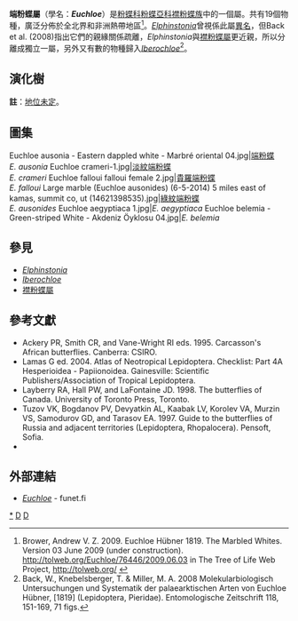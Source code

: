 {{NoteTA
|G1=Butterfly
}}
{{distinguish|橙端粉蝶屬}}
{{Automatic taxobox
| taxon = Euchloe
| image = Eastern Dappled White - Dağ Öyklosu 04.jpg
| image_caption = [[端粉蝶|端粉蝶]]<br />''Euchloe ausonia''
| authority = Hübner, [1819]
| type_species = [[淡紋端粉蝶|淡紋端粉蝶]]<br />''Euchloe ausonia var. esperi''
| type_species_authority = Butler, 1869
| subdivision_ranks = 物種
| subdivision = 
* [[島端粉蝶|島端粉蝶]] ''E. insularis''
* [[淡紋端粉蝶|淡紋端粉蝶]] ''E. crameri''
* ''E. melanochloros''
* ''E. aegyptiaca''
* [[素端粉蝶|素端粉蝶]] ''E. simplonia''
* [[端粉蝶|端粉蝶]] ''E. ausonia''
* ''E. persica''
* [[綠紋端粉蝶|綠紋端粉蝶]] ''E. ausonides''
* [[大端粉蝶|大端粉蝶]] ''E. daphalis''
* ''E. eversi''
* ''E. sp. n.'' (Gran Canaria)
* ''E. hesperidum''
* ''E. belemia''
* [[石紋端粉蝶|石紋端粉蝶]] ''E. creusa''
* [[奧林匹亞端粉蝶|奧林匹亞端粉蝶]] ''E. olympia''
* [[珍珠端粉蝶|珍珠端粉蝶]] ''E. hyantis''
* ''E. lotta''
* [[瓜伊瑪端粉蝶|瓜伊瑪端粉蝶]] ''E. guaymasensis''
* [[貴羅端粉蝶|貴羅端粉蝶]] ''E. falloui''
| synonyms = 
* ''Phyllocharis'' <small>Schatz, [1886]</small>
}}

'''端粉蝶屬'''（學名：'''''Euchloe'''''）是[[粉蝶科|粉蝶科]][[粉蝶亞科|粉蝶亞科]][[襟粉蝶族|襟粉蝶族]]中的一個屬。共有19個物種，廣泛分佈於全北界和非洲熱帶地區<ref name=tol>Brower, Andrew V. Z. 2009. Euchloe Hübner 1819. The Marbled Whites. Version 03 June 2009 (under construction). http://tolweb.org/Euchloe/76446/2009.06.03 {{Wayback|url=http://tolweb.org/Euchloe/76446/2009.06.03 |date=20200321222233 }} in The Tree of Life Web Project, http://tolweb.org/ {{Wayback|url=http://tolweb.org/ |date=20110515100516 }} {{en}}</ref>。''[[Elphinstonia|Elphinstonia]]''曾視係此屬[[異名|異名]]，但Back et al. (2008)指出它們的親緣關係疏離，''Elphinstonia''與[[襟粉蝶屬|襟粉蝶屬]]更近親，所以分離成獨立一屬，另外又有數的物種歸入''[[Iberochloe|Iberochloe]]''<ref>Back, W., Knebelsberger, T. & Miller, M. A. 2008 Molekularbiologisch Untersuchungen und Systematik der palaearktischen Arten von Euchloe Hübner, [1819] (Lepidoptera, Pieridae). Entomologische Zeitschrift 118, 151-169, 71 figs.</ref>。

== 演化樹 ==
{{clade
|label1='''端粉蝶屬'''
|1={{clade
|1={{clade
|1={{clade
|1={{clade
|1={{clade
|1=[[島端粉蝶|島端粉蝶]] ''E. insularis''
|2=[[淡紋端粉蝶|淡紋端粉蝶]] ''E. crameri''}}
|2={{clade
|1=''E. melanochloros''
|2=''E. aegyptiaca''}}}}
|2={{clade
|1={{clade
|1={{clade
|1=[[素端粉蝶|素端粉蝶]] ''E. simplonia''
|2=[[端粉蝶|端粉蝶]] ''E. ausonia''}}
|2=''E. persica''}}
|2=[[綠紋端粉蝶|綠紋端粉蝶]] ''E. ausonides''}}}}
|2={{clade
|1=[[大端粉蝶|大端粉蝶]] ''E. daphalis''
|2={{clade
|1={{clade
|1={{clade
|1=''E. eversi''
|2=''E. sp. n.'' (Gran Canaria)}}
|2={{clade
|1=''E. hesperidum''
|2=''E. belemia''}}}}
|2={{clade
|1={{clade
|1=[[石紋端粉蝶|石紋端粉蝶]] ''E. creusa''
|2=[[奧林匹亞端粉蝶|奧林匹亞端粉蝶]] ''E. olympia''}}
|2={{clade
|1=[[珍珠端粉蝶|珍珠端粉蝶]] ''E. hyantis''
|2=''E. lotta'' {{ref label|Aspirated|註|}}|state2=dashed
|3=[[瓜伊瑪端粉蝶|瓜伊瑪端粉蝶]] ''E. guaymasensis'' {{ref label|Aspirated|註|}}|state3=dashed}}}}}}}}}}
|2=[[貴羅端粉蝶|貴羅端粉蝶]] ''E. falloui''}}}}
'''註'''：{{note|Aspirated}}[[地位未定|地位未定]]。

== 圖集 ==
<gallery>
Euchloe ausonia - Eastern dappled white - Marbré oriental 04.jpg|[[端粉蝶|端粉蝶]]<br />''E. ausonia''
Euchloe crameri-1.jpg|[[淡紋端粉蝶|淡紋端粉蝶]]<br />''E. crameri''
Euchloe falloui falloui female 2.jpg|[[貴羅端粉蝶|貴羅端粉蝶]]<br />''E. falloui''
Large marble (Euchloe ausonides) (6-5-2014) 5 miles east of kamas, summit co, ut (14621398535).jpg|[[綠紋端粉蝶|綠紋端粉蝶]]<br />''E. ausonides''
Euchloe aegyptiaca 1.jpg|''E. aegyptiaca''
Euchloe belemia - Green-striped White - Akdeniz Öyklosu 04.jpg|''E. belemia''
</gallery>

== 參見 ==
* ''[[Elphinstonia|Elphinstonia]]''
* ''[[Iberochloe|Iberochloe]]''
* [[襟粉蝶屬|襟粉蝶屬]]

== 參考文獻 ==
{{Reflist}}
* Ackery PR, Smith CR, and Vane-Wright RI eds. 1995. Carcasson's African butterflies. Canberra: CSIRO.
* Lamas G ed. 2004. Atlas of Neotropical Lepidoptera. Checklist: Part 4A Hesperioidea - Papiionoidea. Gainesville: Scientific Publishers/Association of Tropical Lepidoptera.
* Layberry RA, Hall PW, and LaFontaine JD. 1998. The butterflies of Canada. University of Toronto Press, Toronto.
* Tuzov VK, Bogdanov PV, Devyatkin AL, Kaabak LV, Korolev VA, Murzin VS, Samodurov GD, and Tarasov EA. 1997. Guide to the butterflies of Russia and adjacent territories (Lepidoptera, Rhopalocera). Pensoft, Sofia.
* {{Cite book | author = 寿建新 周尧 李宇飞 | title = 世界蝴蝶分類名錄 | location = 中國 | publisher = 陝西科學技術出版社 | date = 2006-04-01 | ISBN = 9787536936768 | language= zh-hans }}

== 外部連結 ==
* [http://ftp.funet.fi/pub/sci/bio/life/insecta/lepidoptera/ditrysia/papilionoidea/pieridae/pierinae/euchloe/ ''Euchloe''] {{Wayback|url=http://ftp.funet.fi/pub/sci/bio/life/insecta/lepidoptera/ditrysia/papilionoidea/pieridae/pierinae/euchloe/ |date=20180815051611 }} - funet.fi
{{Commons category| Euchloe}}
{{Taxonbar}}

{{粉蝶亞科|state=expanded}}

[[Category:端粉蝶屬|*]]
[[Category:襟粉蝶族|D]]
[[Category:1819年描述的分类群|D]]
